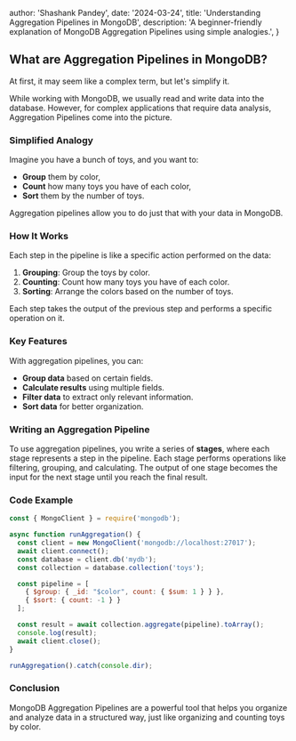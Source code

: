 
  author: 'Shashank Pandey',
  date: '2024-03-24',
  title: 'Understanding Aggregation Pipelines in MongoDB',
  description:
    'A beginner-friendly explanation of MongoDB Aggregation Pipelines using simple analogies.',
}


## What are Aggregation Pipelines in MongoDB?

At first, it may seem like a complex term, but let's simplify it.

While working with MongoDB, we usually read and write data into the database. However, for complex applications that require data analysis, Aggregation Pipelines come into the picture.

### Simplified Analogy

Imagine you have a bunch of toys, and you want to:
- **Group** them by color,
- **Count** how many toys you have of each color,
- **Sort** them by the number of toys.

Aggregation pipelines allow you to do just that with your data in MongoDB.

### How It Works

Each step in the pipeline is like a specific action performed on the data:

1. **Grouping**: Group the toys by color.
2. **Counting**: Count how many toys you have of each color.
3. **Sorting**: Arrange the colors based on the number of toys.

Each step takes the output of the previous step and performs a specific operation on it.

### Key Features

With aggregation pipelines, you can:
- **Group data** based on certain fields.
- **Calculate results** using multiple fields.
- **Filter data** to extract only relevant information.
- **Sort data** for better organization.

### Writing an Aggregation Pipeline

To use aggregation pipelines, you write a series of **stages**, where each stage represents a step in the pipeline. Each stage performs operations like filtering, grouping, and calculating. The output of one stage becomes the input for the next stage until you reach the final result.

### Code Example

```javascript
const { MongoClient } = require('mongodb');

async function runAggregation() {
  const client = new MongoClient('mongodb://localhost:27017');
  await client.connect();
  const database = client.db('mydb');
  const collection = database.collection('toys');

  const pipeline = [
    { $group: { _id: "$color", count: { $sum: 1 } } },
    { $sort: { count: -1 } }
  ];

  const result = await collection.aggregate(pipeline).toArray();
  console.log(result);
  await client.close();
}

runAggregation().catch(console.dir);
```

### Conclusion

MongoDB Aggregation Pipelines are a powerful tool that helps you organize and analyze data in a structured way, just like organizing and counting toys by color.
